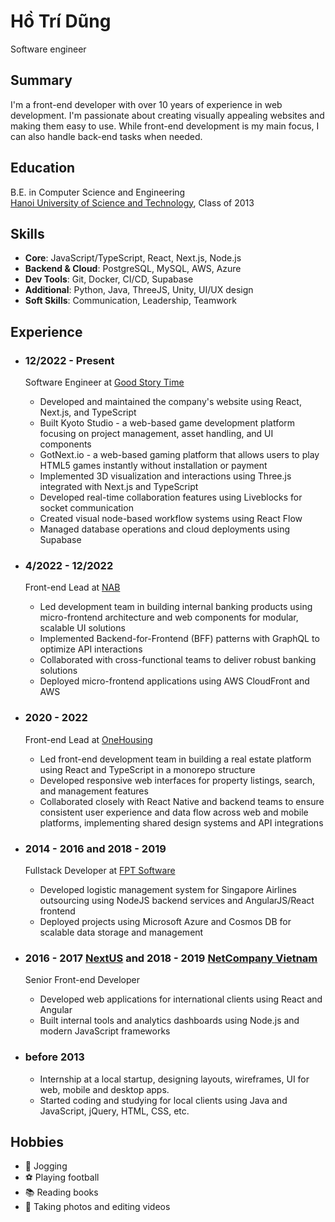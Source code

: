 
<div className="flex items-center gap-x-4 mt-10 mb-5">
  <div className="flex-shrink-0">
    <Avatar />
  </div>
  <div className="flex-grow">
    <h1 className="text-2xl font-bold">Hồ Trí Dũng</h1>
    <span className="text-gray-500">Software engineer</span>
  </div>
</div>

<Contact />

## Summary

I'm a front-end developer with over 10 years of experience in web development. I'm passionate about creating visually appealing websites and making them easy to use. While front-end development is my main focus, I can also handle back-end tasks when needed.

## Education

B.E. in Computer Science and Engineering  
[Hanoi University of Science and Technology](https://hust.edu.vn), Class of 2013

## Skills

- **Core**: JavaScript/TypeScript, React, Next.js, Node.js
- **Backend & Cloud**: PostgreSQL, MySQL, AWS, Azure
- **Dev Tools**: Git, Docker, CI/CD, Supabase
- **Additional**: Python, Java, ThreeJS, Unity, UI/UX design
- **Soft Skills**: Communication, Leadership, Teamwork

## Experience

- ### 12/2022 - Present

  Software Engineer at [Good Story Time](https://goodstorytime.com/)

  - Developed and maintained the company's website using React, Next.js, and TypeScript
  - Built Kyoto Studio - a web-based game development platform focusing on project management, asset handling, and UI components
  - GotNext.io - a web-based gaming platform that allows users to play HTML5 games instantly without installation or payment
  - Implemented 3D visualization and interactions using Three.js integrated with Next.js and TypeScript
  - Developed real-time collaboration features using Liveblocks for socket communication
  - Created visual node-based workflow systems using React Flow
  - Managed database operations and cloud deployments using Supabase

- ### 4/2022 - 12/2022

  Front-end Lead at [NAB](https://www.nab.com.au/)

  - Led development team in building internal banking products using micro-frontend architecture and web components for modular, scalable UI solutions
  - Implemented Backend-for-Frontend (BFF) patterns with GraphQL to optimize API interactions
  - Collaborated with cross-functional teams to deliver robust banking solutions
  - Deployed micro-frontend applications using AWS CloudFront and AWS

- ### 2020 - 2022

  Front-end Lead at [OneHousing](https://onehousing.vn/)

  - Led front-end development team in building a real estate platform using React and TypeScript in a monorepo structure
  - Developed responsive web interfaces for property listings, search, and management features
  - Collaborated closely with React Native and backend teams to ensure consistent user experience and data flow across web and mobile platforms, implementing shared design systems and API integrations

- ### 2014 - 2016 and 2018 - 2019

  Fullstack Developer at [FPT Software](https://fptsoftware.com/)

  - Developed logistic management system for Singapore Airlines outsourcing using NodeJS backend services and AngularJS/React frontend
  - Deployed projects using Microsoft Azure and Cosmos DB for scalable data storage and management

- ### 2016 - 2017 [NextUS](https://nexusfrontier.tech/) and 2018 - 2019 [NetCompany Vietnam](https://netcompany.com/vietnam/)

  Senior Front-end Developer

  - Developed web applications for international clients using React and Angular
  - Built internal tools and analytics dashboards using Node.js and modern JavaScript frameworks

- ### before 2013
  - Internship at a local startup, designing layouts, wireframes, UI for web, mobile and desktop apps.
  - Started coding and studying for local clients using Java and JavaScript, jQuery, HTML, CSS, etc.

## Hobbies

- 🏃 Jogging
- ⚽ Playing football
- 📚 Reading books
- 📸 Taking photos and editing videos
